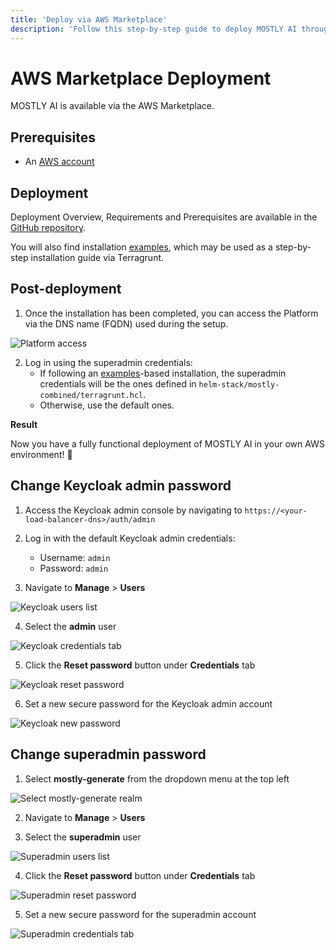 ```yaml
---
title: 'Deploy via AWS Marketplace'
description: 'Follow this step-by-step guide to deploy MOSTLY AI through AWS Marketplace. You will learn how to subscribe to the software and configure the setup.'
---
```



# AWS Marketplace Deployment

MOSTLY AI is available via the AWS Marketplace.

## Prerequisites

- An [AWS account](https://portal.aws.amazon.com/billing/signup)

## Deployment

Deployment Overview, Requirements and Prerequisites are available in the [GitHub repository](https://github.com/mostly-ai/aws-marketplace).

You will also find installation [examples](https://github.com/mostly-ai/aws-marketplace/tree/main/examples), which may be used as a step-by-step installation guide via Terragrunt.

## Post-deployment

1. Once the installation has been completed, you can access the Platform via the DNS name (FQDN) used during the setup.

<Image src="/docimages/install/aws-marketplace/01-aws-marketplace-11-login-screen.webp" alt="Platform access" width={800} height={400} />

2. Log in using the superadmin credentials:
   - If following an [examples](https://github.com/mostly-ai/aws-marketplace/tree/main/examples)-based installation, the superadmin credentials will be the ones defined in `helm-stack/mostly-combined/terragrunt.hcl`.
   - Otherwise, use the default ones.

**Result**

Now you have a fully functional deployment of MOSTLY AI in your own AWS environment! 🎉

## Change Keycloak admin password

1. Access the Keycloak admin console by navigating to `https://<your-load-balancer-dns>/auth/admin`
2. Log in with the default Keycloak admin credentials:
   - Username: `admin`
   - Password: `admin`

3. Navigate to **Manage** > **Users**

<Image src="/docimages/install/aws-marketplace/01-aws-marketplace-12-keycloak-users.webp" alt="Keycloak users list" width={800} height={400} />

4. Select the **admin** user

<Image src="/docimages/install/aws-marketplace/01-aws-marketplace-13-keycloak-credentials.webp" alt="Keycloak credentials tab" width={800} height={400} />

5. Click the **Reset password** button under **Credentials** tab

<Image src="/docimages/install/aws-marketplace/01-aws-marketplace-14-keycloak-reset-password.webp" alt="Keycloak reset password" width={800} height={400} />

6. Set a new secure password for the Keycloak admin account

<Image src="/docimages/install/aws-marketplace/01-aws-marketplace-15-keycloak-new-password.webp" alt="Keycloak new password" width={800} height={400} />

## Change superadmin password

1. Select **mostly-generate** from the dropdown menu at the top left

<Image src="/docimages/install/aws-marketplace/01-aws-marketplace-16-mostly-generate.webp" alt="Select mostly-generate realm" width={800} height={400} />

2. Navigate to **Manage** > **Users**

3. Select the **superadmin** user

<Image src="/docimages/install/aws-marketplace/01-aws-marketplace-17-superadmin.webp" alt="Superadmin users list" width={800} height={400} />

4. Click the **Reset password** button under **Credentials** tab

<Image src="/docimages/install/aws-marketplace/01-aws-marketplace-19-superadmin-reset-password.webp" alt="Superadmin reset password" width={800} height={400} />

5. Set a new secure password for the superadmin account

<Image src="/docimages/install/aws-marketplace/01-aws-marketplace-18-superadmin-new-password.webp" alt="Superadmin credentials tab" width={800} height={400} />
